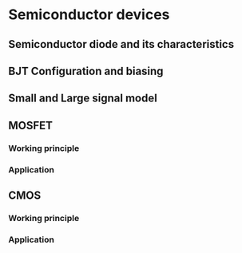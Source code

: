# Semiconductor devices

## Semiconductor diode and its characteristics

## BJT Configuration and biasing

## Small and Large signal model

## MOSFET

### Working principle

### Application

## CMOS

### Working principle

### Application
